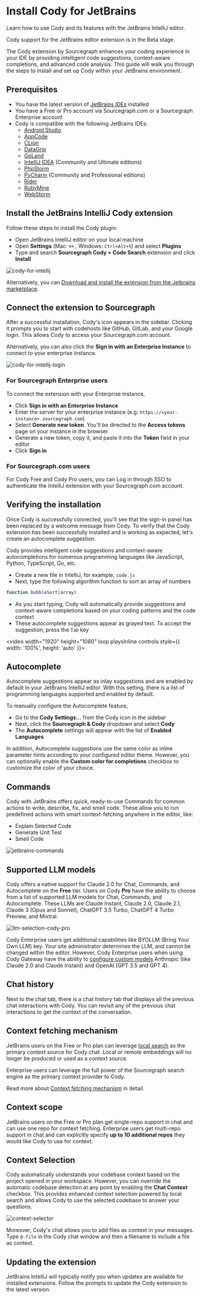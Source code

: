 # Install Cody for JetBrains

<p className="subtitle">Learn how to use Cody and its features with the JetBrains IntelliJ editor.</p>

<Callout type="note" title="Beta">
Cody support for the JetBrains editor extension is in the Beta stage.
</Callout>

The Cody extension by Sourcegraph enhances your coding experience in your IDE by providing intelligent code suggestions, context-aware completions, and advanced code analysis. This guide will walk you through the steps to install and set up Cody within your JetBrains environment.

<LinkCards>
   <LinkCard href="https://plugins.jetbrains.com/plugin/9682-cody-ai-by-sourcegraph" imgSrc="https://storage.googleapis.com/sourcegraph-assets/docs/images/cody/jb_beam.svg" imgAlt="Cody for JetBrains" title="JetBrains Extension (Beta)" description="Install Cody's free extension for JetBrains." />
</LinkCards>

## Prerequisites

- You have the latest version of <a href="https://www.jetbrains.com/idea/" target="_blank">JetBrains IDEs</a> installed
- You have a Free or Pro account via Sourcegraph.com or a Sourcegraph Enterprise account
- Cody is compatible with the following JetBrains IDEs:
  - [Android Studio](https://developer.android.com/studio)
  - [AppCode](https://www.jetbrains.com/objc/)
  - [CLion](https://www.jetbrains.com/clion/)
  - [DataGrip](https://www.jetbrains.com/datagrip/)
  - [GoLand](https://www.jetbrains.com/go/)
  - [IntelliJ IDEA](https://www.jetbrains.com/idea/) (Community and Ultimate editions)
  - [PhpStorm](https://www.jetbrains.com/phpstorm/)
  - [PyCharm](https://www.jetbrains.com/pycharm/) (Community and Professional editions)
  - [Rider](https://www.jetbrains.com/rider/)
  - [RubyMine](https://www.jetbrains.com/ruby/)
  - [WebStorm](https://www.jetbrains.com/webstorm/)

## Install the JetBrains IntelliJ Cody extension

Follow these steps to install the Cody plugin:

- Open JetBrains IntelliJ editor on your local machine
- Open **Settings** (Mac: `⌘+,` Windows: `Ctrl+Alt+S`) and select **Plugins**
- Type and search **Sourcegraph Cody + Code Search** extension and click **Install**

![cody-for-intellij](https://storage.googleapis.com/sourcegraph-assets/Docs/Media/cody-for-intellij.png)

Alternatively, you can [Download and install the extension from the Jetbrains marketplace](https://plugins.jetbrains.com/plugin/9682-sourcegraph).

## Connect the extension to Sourcegraph

After a successful installation, Cody's icon appears in the sidebar. Clicking it prompts you to start with codehosts like GitHub, GitLab, and your Google login. This allows Cody to access your Sourcegraph.com account.

Alternatively, you can also click the **Sign in with an Enterprise Instance** to connect to your enterprise instance.

![cody-for-intellij-login](https://storage.googleapis.com/sourcegraph-assets/Docs/Media/sign-in-cody-jb.png)

### For Sourcegraph Enterprise users

To connect the extension with your Enterprise instance,

- Click **Sign in with an Enterprise Instance**
- Enter the server for your enterprise instance (e.g. `https://<your-instance>.sourcegraph.com`)
- Select **Generate new token**. You'll be directed to the **Access tokens** page on your instance in the browser
- Generate a new token, copy it, and paste it into the **Token** field in your editor
- Click **Sign in**

### For Sourcegraph.com users

For Cody Free and Cody Pro users, you can Log in through SSO to authenticate the IntelliJ extension with your Sourcegraph.com account.

## Verifying the installation

Once Cody is successfully connected, you'll see that the sign-in panel has been replaced by a welcome message from Cody. To verify that the Cody extension has been successfully installed and is working as expected, let's create an autocomplete suggestion.

Cody provides intelligent code suggestions and context-aware autocompletions for numerous programming languages like JavaScript, Python, TypeScript, Go, etc.

- Create a new file in IntelliJ, for example, `code.js`
- Next, type the following algorithm function to sort an array of numbers

```js
function bubbleSort(array)
```

- As you start typing, Cody will automatically provide suggestions and context-aware completions based on your coding patterns and the code context
- These autocomplete suggestions appear as grayed text. To accept the suggestion, press the `Tab` key

<video width="1920" height="1080" loop playsInline controls style={{ width: '100%', height: 'auto' }}>
  <source src="https://storage.googleapis.com/sourcegraph-assets/Docs/Media/jb-first-suggestion.mp4" type="video/mp4"/>
</video>

## Autocomplete

Autocomplete suggestions appear as inlay suggestions and are enabled by default in your JetBrains IntelliJ editor. With this setting, there is a list of programming languages supported and enabled by default.

To manually configure the Autocomplete feature,

- Go to the **Cody Settings...** from the Cody icon in the sidebar
- Next, click the **Sourcegraph & Cody** dropdown and select **Cody**
- The **Autocomplete** settings will appear with the list of **Enabled Languages**

In addition, Autocomplete suggestions use the same color as inline parameter hints according to your configured editor theme. However, you can optionally enable the **Custom color for completions** checkbox to customize the color of your choice.

## Commands

Cody with JetBrains offers quick, ready-to-use Commands for common actions to write, describe, fix, and smell code. These allow you to run predefined actions with smart context-fetching anywhere in the editor, like:

- Explain Selected Code
- Generate Unit Test
- Smell Code

![jetbrains-commands](https://storage.googleapis.com/sourcegraph-assets/Docs/jb-commands.png)

## Supported LLM models

Cody offers a native support for Claude 2.0 for Chat, Commands, and Autocomplete on the **Free** tier. Users on Cody **Pro** have the ability to choose from a list of supported LLM models for Chat, Commands, and Autocomplete. These LLMs are Claude Instant, Claude 2.0, Claude 2.1, Claude 3 (Opus and Sonnet), ChatGPT 3.5 Turbo, ChatGPT 4 Turbo Preview, and Mixtral.

![llm-selection-cody-pro](https://storage.googleapis.com/sourcegraph-assets/Docs/llm-select-jb.png)

Cody Enterprise users get additional capabilities like BYOLLM (Bring Your Own LLM) key. Your site administrator determines the LLM, and cannot be changed within the editor. However, Cody Enterprise users when using Cody Gateway have the ability to [configure custom models](/cody/core-concepts/cody-gateway#configuring-custom-models) Anthropic (like Claude 2.0 and Claude Instant) and OpenAI (GPT 3.5 and GPT 4).

## Chat history

Next to the chat tab, there is a chat history tab that displays all the previous chat interactions with Cody. You can revisit any of the previous chat interactions to get the context of the conversation.

## Context fetching mechanism

JetBrains users on the Free or Pro plan can leverage [local search](/cody/core-concepts/context#context-selection) as the primary context source for Cody chat. Local or remote embeddings will no longer be produced or used as a context source.

Enterprise users can leverage the full power of the Sourcegraph search engine as the primary context provider to Cody.

<Callout type="info"> Read more about [Context fetching mechanism](/cody/core-concepts/context/#context-fetching-mechanism) in detail.</Callout>

## Context scope

JetBrains users on the Free or Pro plan get single-repo support in chat and can use one repo for context fetching. Enterprise users get multi-repo support in chat and can explicitly specify **up to 10 additional repos** they would like Cody to use for context.

## Context Selection

Cody automatically understands your codebase context based on the project opened in your workspace. However, you can override the automatic codebase detection at any point by enabling the **Chat Context** checkbox. This provides enhanced context selection powered by local search and allows Cody to use the selected codebase to answer your questions.

![context-selector](https://storage.googleapis.com/sourcegraph-assets/Docs/jb-enhanced-context.png)

Moreover, Cody's chat allows you to add files as context in your messages. Type `@-file` in the Cody chat window and then a filename to include a file as context.

## Updating the extension

JetBrains IntelliJ will typically notify you when updates are available for installed extensions. Follow the prompts to update the Cody extension to the latest version.
